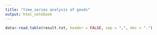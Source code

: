 ```yaml
---
title: "time_series analysis of goods"
output: html_notebook
---
```


```r
data<-read.table(result.txt, header = FALSE, sep = ",", dec = ".")
```

